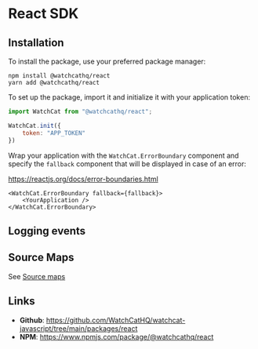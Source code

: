 
# React SDK

## Installation

To install the package, use your preferred package manager:

```shell
npm install @watchcathq/react
yarn add @watchcathq/react
```

To set up the package, import it and initialize it with your application token:

```javascript
import WatchCat from "@watchcathq/react";

WatchCat.init({
    token: "APP_TOKEN"
})
```

Wrap your application with the `WatchCat.ErrorBoundary` component and specify the `fallback` component that will be displayed in case of an error:

https://reactjs.org/docs/error-boundaries.html

```tsx
<WatchCat.ErrorBoundary fallback={fallback}>
    <YourApplication />
</WatchCat.ErrorBoundary>
```

## Logging events

<Usage/>

## Source Maps

See [Source maps](/sourcemaps)

## Links

- __Github__: https://github.com/WatchCatHQ/watchcat-javascript/tree/main/packages/react
- __NPM__: https://www.npmjs.com/package/@watchcathq/react